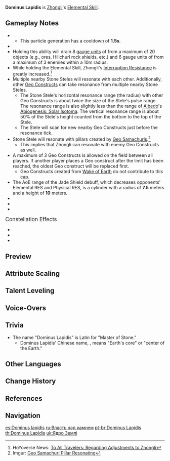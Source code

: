 {{Talent Infobox
|image         = Talent Dominus Lapidis.png
|character     = Zhongli
|type          = Elemental Skill
|info          = Every mountain, rock and inch of land is filled with the power of Geo, but those who can wield such powers freely are few and far between.<br /><br />'''Press'''<br />Commands the power of earth to create a Stone Stele.<br /><br />'''Hold'''<br />Causes nearby Geo energy to explode, causing the following effects:
* If their maximum number hasn't been reached, creates a Stone Stele.
* Creates a shield of jade. The shield's DMG Absorption scales based on Zhongli's Max HP.
* Deals {{Color|AoE Geo DMG}}.
* If there are nearby targets with the {{Color|Geo element}}, it will drain a large amount of {{Color|Geo element}} from a maximum of 2 such targets. This effect does not cause DMG.
'''Stone Stele'''<br />When created, deals {{Color|AoE Geo DMG}}.<br />Additionally, it will intermittently resonate with other nearby {{Color|Geo constructs}}, dealing {{Color|Geo DMG}} to surrounding opponents.<br />The Stone Stele is considered a {{Color|Geo construct}} that can both be climbed and used to block attacks.<br />Only one Stele created by Zhongli himself may initially exist at any one time.<br /><br />'''Jade Shield'''<br />Possesses 150% DMG Absorption against all Elemental and Physical DMG.<br />Characters protected by the Jade Shield will decrease the Elemental RES and Physical RES of opponents in a small AoE by 20%. This effect cannot be stacked.
|scale_att1    = HP
|scale_att2    = ATK
|utility1      = Shield
|utility2      = Geo Construct
|utility3      = Interruption Resistance
|utility4      = Anemo RES Reduction
|utility5      = Cryo RES Reduction
|utility6      = Dendro RES Reduction
|utility7      = Electro RES Reduction
|utility8      = Geo RES Reduction
|utility9      = Hydro RES Reduction
|utility10     = Pyro RES Reduction
|utility11     = Physical RES Reduction
|utility12     = Universal RES Reduction
|utility13     = AoE
|particles     = 0.5/2s
|particlesHold = 0
|CD            = 4s
|CDHold        = 12s
|duration      = Shield: 20s<br />Stele: 30s
|attr1         = Stone Stele DMG
|value1        = 16–38%
|attr2         = Resonance DMG
|value2        = 32–76%
|attr3         = Hold DMG
|value3        = 80–190%
|attr4         = Shield Base Absorption
|value4        = 1232–3893
|attr5         = Additional Shield Absorption
|value5        = 12.8%-30.4% Max HP
}}
{{Description|A true master of stone may carve jade and shape gold.}}
'''Dominus Lapidis''' is [[Zhongli]]'s [[Elemental Skill]].

==Gameplay Notes==
* {{TalentNote|particles|Any DMG dealt by this skill|0.5}}
** This particle generation has a cooldown of '''1.5s'''.
* {{TalentNote|icd|All DMG dealt by this skill|plural=1}}
* Holding this ability will drain 8 [[Gauge Unit Theory|gauge units]] of {{Geo}} from a maximum of 20 objects (e.g., ores, Hilichurl rock shields, etc.) and 6 gauge units of {{Geo}} from a maximum of 3 enemies within a 10m radius.
* While holding the Elemental Skill, Zhongli's [[Interruption Resistance]] is greatly increased.<ref name="Zhongli Adjustments">HoYoverse News: [https://genshin.hoyoverse.com/en/news/detail/7524 To All Travelers: Regarding Adjustments to Zhongli]</ref>
* Multiple nearby Stone Steles will resonate with each other. Additionally, other [[Geo Constructs]] can take resonance from multiple nearby Stone Steles.
** The Stone Stele's horizontal resonance range (the radius) with other Geo Constructs is about twice the size of the Stele's {{Color|AoE Geo DMG}} pulse range. The resonance range is also slightly less than the range of [[Albedo]]'s [[Abiogenesis: Solar Isotoma]]. The vertical resonance range is about 50% of the Stele's height counted from the bottom to the top of the Stele.
** The Stele will scan for new nearby Geo Constructs just before the resonance tick.
* Stone Stele will resonate with pillars created by [[Geo Samachurl]]s.<ref name="Samachurl Pillar Resonating">Imgur: [https://imgur.com/eSiYfAM Geo Samachurl Pillar Resonating]</ref>
** This implies that Zhongli can resonate with enemy Geo Constructs as well.
* A maximum of 3 Geo Constructs is allowed on the field between all players. If another player places a Geo construct after the limit has been reached, the oldest Geo construct will be replaced first.
** Geo Constructs created from [[Wake of Earth]] do not contribute to this cap.
* The AoE range of the Jade Shield debuff, which decreases opponents' Elemental RES and Physical RES, is a cylinder with a radius of '''7.5''' meters and a height of '''10''' meters.
*{{TalentNote|character=Zhongli|snapshot|Stone Stele's AoE DMG and Resonance DMG}}
*{{TalentNote|character=Zhongli|talent=Dominus Lapidis|ascension|1|Resonant Waves|increases the [[Shield Strength]] of characters with the Jade Shield by 5% every time the Jade Shield takes damage, up to a maximum of 25% increased Shield Strength. This lasts until the Jade Shield disappears.}}
*{{TalentNote|character=Zhongli|talent=Dominus Lapidis|ascension|2|Dominance of Earth|increases the damage from holding Dominus Lapidis, creating a Stone Stele, and Stone Stele resonance by 1.9% of Zhongli's Max HP.}}

;<big>Constellation Effects</big>
*{{TalentNote|constellation|1|Rock, the Backbone of Earth}}
*{{TalentNote|constellation|3|Jade, Shimmering through Darkness}}
*{{TalentNote|constellation|6|Chrysos, Bounty of Dominator}}

==Preview==
{{Preview
|file1=Dominus Lapidis Press Preview
|caption1=Press

|file2=Dominus Lapidis Hold Preview
|caption2=Hold

|file3=Dominus Lapidis Resonance Preview
|caption3=Maximum range of Geo Resonance
}}
{{Clr}}

==Attribute Scaling==
{{Talent Scaling
|talentType=Elemental Skill
|levels=14
|order=stonesteleresonancedmg,presscd,holddmg,shieldbaseabsorption,additionalshieldabsorption,shieldduration,cd(hold)
|titles=Stone Stele/Resonance DMG (%),Press CD,Hold DMG (%),Shield Base Absorption,Additional Shield Absorption (% Max HP),Shield Duration,CD (hold)
|stonesteleresonancedmg_1=16/32
|stonesteleresonancedmg_2=17.2/34.4
|stonesteleresonancedmg_3=18.4/36.8
|stonesteleresonancedmg_4=20.0/40.0
|stonesteleresonancedmg_5=21.2/42.4
|stonesteleresonancedmg_6=22.4/44.8
|stonesteleresonancedmg_7=24.0/48.0
|stonesteleresonancedmg_8=25.6/51.2
|stonesteleresonancedmg_9=27.2/54.4
|stonesteleresonancedmg_10=28.8/57.6
|stonesteleresonancedmg_11=30.4/60.8
|stonesteleresonancedmg_12=32/64
|stonesteleresonancedmg_13=34/68
|stonesteleresonancedmg_14=36/72
|presscd=4s
|holddmg_1=80
|holddmg_2=86
|holddmg_3=92
|holddmg_4=100
|holddmg_5=106
|holddmg_6=112
|holddmg_7=120
|holddmg_8=128
|holddmg_9=136
|holddmg_10=144
|holddmg_11=152
|holddmg_12=160
|holddmg_13=170
|holddmg_14=180
|shieldbaseabsorption_1=1232
|shieldbaseabsorption_2=1355
|shieldbaseabsorption_3=1489
|shieldbaseabsorption_4=1633
|shieldbaseabsorption_5=1787
|shieldbaseabsorption_6=1951
|shieldbaseabsorption_7=2126
|shieldbaseabsorption_8=2310
|shieldbaseabsorption_9=2506
|shieldbaseabsorption_10=2711
|shieldbaseabsorption_11=2927
|shieldbaseabsorption_12=3153
|shieldbaseabsorption_13=3389
|shieldbaseabsorption_14=3636
|additionalshieldabsorption_1=12.80
|additionalshieldabsorption_2=13.76
|additionalshieldabsorption_3=14.72
|additionalshieldabsorption_4=16.00
|additionalshieldabsorption_5=16.96
|additionalshieldabsorption_6=17.92
|additionalshieldabsorption_7=19.20
|additionalshieldabsorption_8=20.48
|additionalshieldabsorption_9=21.76
|additionalshieldabsorption_10=23.04
|additionalshieldabsorption_11=24.32
|additionalshieldabsorption_12=25.60
|additionalshieldabsorption_13=27.20
|additionalshieldabsorption_14=28.80
|shieldduration=20s
|cd(hold)=12s
}}

==Talent Leveling==
{{Talent Upgrade|Zhongli}}

==Voice-Overs==
{{Talent VO}}

==Trivia==
*The name "Dominus Lapidis" is Latin for "Master of Stone."
**Dominus Lapidis' Chinese name, {{Lang|mini=1|zh=地心|zh_rm=Dìxīn}}, means "Earth's core" or "center of the Earth."

==Other Languages==
{{Other Languages
|en      = Dominus Lapidis
|zhs     = 地心
|zhs_rm  = Dìxīn
|zh_tl   = Earth's Core
|zht     = 地心
|zht_rm  = Dìxīn
|zh_note = More literally, "Earth's Heart."
|ja      = 地心
|ja_rm   = Chishin
|ja_tl   = Earth's Core
|ko      = 지핵
|ko_rm   = Jihaek
|ko_tl   = Earth's Core
|es      = Dominus lapidis
|fr      = Dominus Lapidis
|ru      = Власть над камнем
|ru_tl   = Power over the stone
|th      = Dominus Lapidis
|vi      = {{tt|Tâm|心}} Trái Đất
|vi_tl   = Earth's Core
|vi_note = Earth as the third planet in the Solar System (rather than an abstract concept in traditional philosophies).
|de      = Dominus Lapidis
|id      = Dominus Lapidis
|pt      = Dominus Lapidis
}}

==Change History==
{{Change History|1.1}}

==References==
{{Reflist}}

==Navigation==
{{Talent Navbox|Zhongli}}

[[es:Dominus lapidis]]
[[ru:Власть над камнем]]
[[pt-br:Dominus Lapidis]]
[[th:Dominus Lapidis]]
[[uk:Ядро Землі]]